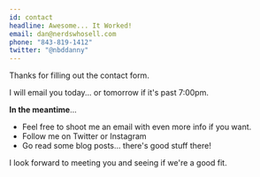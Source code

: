 ```yaml
---
id: contact
headline: Awesome... It Worked!
email: dan@nerdswhosell.com
phone: "843-819-1412"
twitter: "@nbddanny"
---
```



Thanks for filling out the contact form.

I will email you today... or tomorrow if it's past 7:00pm.

**In the meantime**...

- Feel free to shoot me an email with even more info if you want.
- Follow me on Twitter or Instagram
- Go <PostLink slug="/blog">read some blog posts</PostLink>... there's good stuff there!

I look forward to meeting you and seeing if we're a good fit.

